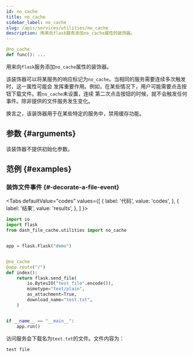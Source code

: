 ```yaml
---
id: no_cache
title: no_cache
sidebar_label: no_cache
slug: /apis/services/utilities/no_cache
description: 用来向flask服务添加no_cache属性的装饰器。
---
```




<APITopBar
  type="func"
  isPrivate={true}
  isDecorator={true}
  source="services.utilities.no_cache"
/>

```python
@no_cache
def func(): ...
```

用来向`flask`服务添加`no_cache`属性的装饰器。

该装饰器可以将某服务的响应标记为`no_cache`。当相同的服务需要连续多次触发时，这一属性可能会
发挥重要作用。例如，在某些情况下，用户可能需要点击按钮下载文件。若`no_cache`未设置，连续
第二次点击按钮的时候，就不会触发任何事件。除非提供的文件服务发生变化。

换言之，该装饰器用于在某些特定的服务中，禁用缓存功能。

## 参数 {#arguments}

该装饰器不提供初始化参数。

## 范例 {#examples}

### <IconObjType type="term"/> 装饰文件事件 {#-decorate-a-file-event}

<Tabs
  defaultValue="codes"
  values={[
    { label: '代码', value: 'codes', },
    { label: '结果', value: 'results', },
  ]
}>

<TabItem value="codes">

```python
import io
import flask
from dash_file_cache.utilities import no_cache


app = flask.Flask("demo")


@no_cache
@app.route("/")
def index():
    return flask.send_file(
        io.BytesIO("test file".encode()),
        mimetype="text/plain",
        as_attachment=True,
        download_name="test.txt",
    )


if __name__ == "__main__":
    app.run()
```

</TabItem>

<TabItem value="results">

访问服务会下载名为`text.txt`的文件。文件内容为：

```
test file
```

</TabItem>

</Tabs>
